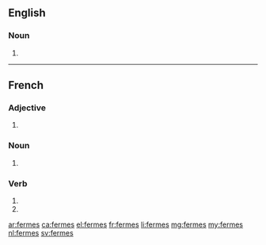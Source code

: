 {{also|fermés}}
==English==

===Noun===
{{head|en|plural}}

# {{plural of|ferme|lang=en}}

----

==French==

===Adjective===
{{fr-adj-form}}

# {{plural of|ferme|lang=fr}}

===Noun===
{{head|fr|plural|g=?}}

# {{plural of|ferme|lang=fr}}

===Verb===
{{fr-verb-form}}

# {{inflection of|fermer||2|s|pres|indc|lang=fr}}
# {{inflection of|fermer||2|s|pres|subj|lang=fr}}

[[ar:fermes]]
[[ca:fermes]]
[[el:fermes]]
[[fr:fermes]]
[[li:fermes]]
[[mg:fermes]]
[[my:fermes]]
[[nl:fermes]]
[[sv:fermes]]